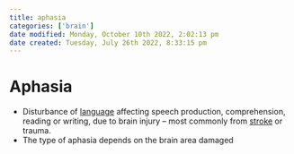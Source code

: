 ```yaml
---
title: aphasia
categories: ['brain']
date modified: Monday, October 10th 2022, 2:02:13 pm
date created: Tuesday, July 26th 2022, 8:33:15 pm
---
```


# Aphasia
- Disturbance of [language](language.qmd) affecting speech production, comprehension, reading or writing, due to brain injury – most commonly from [stroke](Stroke.qmd) or trauma.
- The type of aphasia depends on the brain area damaged



